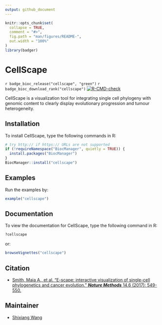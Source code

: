 ```yaml
---
output: github_document
---
```


<!-- README.md is generated from README.Rmd. Please edit that file -->

```r
knitr::opts_chunk$set(
  collapse = TRUE,
  comment = "#>",
  fig.path = "man/figures/README-",
  out.width = "100%"
)
library(badger)
```

# CellScape

`r badge_bioc_release("cellscape", "green")`
`r badge_bioc_download_rank("cellscape")`
[![R-CMD-check](https://github.com/ShixiangWang/cellscape/actions/workflows/R-CMD-check.yaml/badge.svg)](https://github.com/ShixiangWang/cellscape/actions/workflows/R-CMD-check.yaml)

CellScape is a visualization tool for integrating single cell phylogeny with genomic content to clearly display evolutionary progression and tumour heterogeneity. 

## Installation 

To install CellScape, type the following commands in R:

```r
# try http:// if https:// URLs are not supported
if (!requireNamespace("BiocManager", quietly = TRUE)) {
  install.packages("BiocManager")
}
BiocManager::install("cellscape")
```

## Examples 

Run the examples by: 

```r
example("cellscape")
```

## Documentation 

To view the documentation for CellScape, type the following command in R:

```r
?cellscape
```

or:

```r
browseVignettes("cellscape")
```

## Citation

- [Smith, Maia A., et al. "E-scape: interactive visualization of single-cell phylogenetics and cancer evolution." ***Nature Methods*** 14.6 (2017): 549-550.](https://www.nature.com/articles/nmeth.4303)

## Maintainer

- [Shixiang Wang](https://github.com/ShixiangWang)
